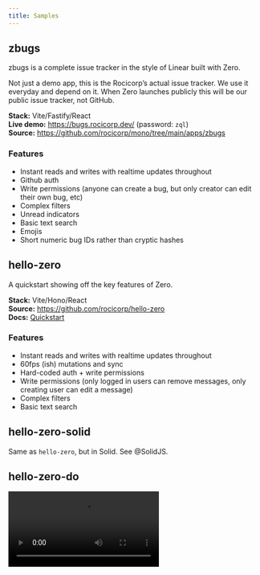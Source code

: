 ```yaml
---
title: Samples
---
```


## zbugs

zbugs is a complete issue tracker in the style of Linear built with Zero.

Not just a demo app, this is the Rocicorp’s actual issue tracker. We use it everyday and depend on it. When Zero launches publicly this will be our public issue tracker, not GitHub.

<ImageLightbox src="/images/samples/zbugs.png" alt="zbugs" />

**Stack:** Vite/Fastify/React<br/>
**Live demo:** https://bugs.rocicorp.dev/ (password: `zql`)<br/>
**Source:** https://github.com/rocicorp/mono/tree/main/apps/zbugs

### Features

- Instant reads and writes with realtime updates throughout
- Github auth
- Write permissions (anyone can create a bug, but only creator can edit their own bug, etc)
- Complex filters
- Unread indicators
- Basic text search
- Emojis
- Short numeric bug IDs rather than cryptic hashes

## hello-zero

A quickstart showing off the key features of Zero.

<ImageLightbox src="/images/samples/quickstart.png" alt="Quickstart" />

**Stack:** Vite/Hono/React<br/>
**Source:** https://github.com/rocicorp/hello-zero<br/>
**Docs:** [Quickstart](/docs/quickstart)

### Features

- Instant reads and writes with realtime updates throughout
- 60fps (ish) mutations and sync
- Hard-coded auth + write permissions
- Write permissions (only logged in users can remove messages, only creating user can edit a message)
- Complex filters
- Basic text search

## hello-zero-solid

Same as `hello-zero`, but in Solid. See @SolidJS.

## hello-zero-do

<Video src="https://d2nzlypqdo5xbb.cloudfront.net/video/hello-zero-do.mp4" alt="hello-zero-do demo" />

Same as `zero-hello` and `zero-hello-solid` above, but demonstrates Cloudflare Durable Objects integration.

This sample runs `zero-client` within a Durable Object and monitors changes to a Zero query. This can be used to do things like send notifications, update external services, etc.

**Stack:** Vite/Hono/React/Cloudflare Workers<br/>
**Source:** [https://github.com/rocicorp/hello-zero-do](https://github.com/rocicorp/hello-zero)